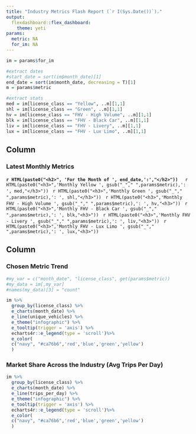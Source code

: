 ```yaml
---
title: "Industry Metrics Flash Report (`r I(Sys.Date())`)."
output: 
  flexdashboard::flex_dashboard:
    theme: yeti
params:
  metric: NA
  for_im: NA
---
```

```r
im = params$for_im

#extract dates
#start_date = sort(im$month_date)[1]
end_date = sort(im$month_date, decreasing = T)[1]
m = params$metric

#extract stats
med = im[license_class == "Yellow", ..m][1,1]
shl = im[license_class == "Green", ..m][1,1]
hv = im[license_class == "FHV - High Volume", ..m][1,1]
blk = im[license_class == "FHV - Black Car", ..m][1,1]
liv = im[license_class == "FHV - Livery", ..m][1,1]
lux = im[license_class == "FHV - Lux Limo", ..m][1,1]

```  

    
Column {data-width=350}
-------------------------------------


### Latest Monthly Metrics {data-height=800}
**`r HTML(paste0("<h2>", 'For the Month of ', end_date,':',"</h2>"))`**
\  
\  
`r HTML(paste0("<h3>",'Monthly Yellow ', gsub("_"," ",params$metric),': ', med,"</h3>"))`
\  
`r HTML(paste0("<h3>",'Monthly Green ', gsub("_"," ",params$metric),': ', shl,"</h3>"))`
\  
`r HTML(paste0("<h3>",'Monthly FHV - High Volume ', gsub("_"," ",params$metric),': ', hv,"<h3>"))`
\  
`r HTML(paste0("<h3>",'Monthly FHV - Black Car ', gsub("_"," ",params$metric),': ', blk,"<h3>"))`
\  
`r HTML(paste0("<h3>",'Monthly FHV - Livery ', gsub("_"," ",params$metric),': ', liv,"<h3>"))`
\  
`r HTML(paste0("<h3>",'Monthly FHV - Lux Limo ', gsub("_"," ",params$metric),': ', lux,"<h3>"))`

Column {data-width=500}
-------------------------------------

### Chosen Metric Trend {data-height=500}

```r

#my_var = c("month_date", "license_class", get(params$metric))
#my_data = im[,my_var]
#names(my_data)[3] = "count"

im %>%
  group_by(license_class) %>%
  e_charts(month_date) %>%
  e_line(unique_vehicles) %>%
  e_theme("infographic") %>%
  e_tooltip(trigger = 'axis') %>%
  echarts4r::e_legend(type = 'scroll')%>%
  e_color(
  c("navy", "#ca76b6",'red','blue','green','yellow')
  )
```


### Market Share Across the Industry (Avg Trips Per Day) {data-height=500}

```r
im %>%
  group_by(license_class) %>%
  e_charts(month_date) %>%
  e_line(trips_per_day) %>%
  e_theme("infographic") %>%
  e_tooltip(trigger = 'axis') %>%
  echarts4r::e_legend(type = 'scroll')%>%
  e_color(
  c("navy", "#ca76b6",'red','blue','green','yellow')
  )
```

